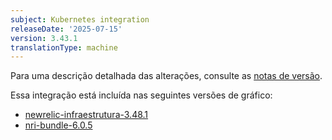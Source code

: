 ```yaml
---
subject: Kubernetes integration
releaseDate: '2025-07-15'
version: 3.43.1
translationType: machine
---
```


Para uma descrição detalhada das alterações, consulte as [notas de versão](https://github.com/newrelic/nri-kubernetes/releases/tag/v3.43.1).

Essa integração está incluída nas seguintes versões de gráfico:

* [newrelic-infraestrutura-3.48.1](https://github.com/newrelic/nri-kubernetes/releases/tag/newrelic-infrastructure-3.48.1)
* [nri-bundle-6.0.5](https://github.com/newrelic/helm-charts/releases/tag/nri-bundle-6.0.5)